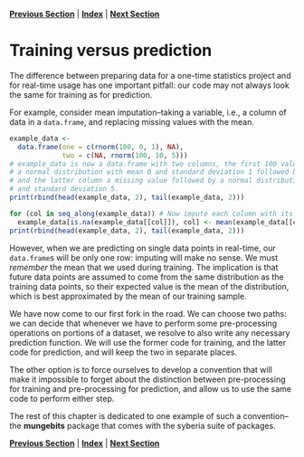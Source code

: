 **[Previous Section](index.md)** | **[Index](../../README.md)** | **[Next Section](training_versus_prediction.md)**

Training versus prediction
=====

The difference between preparing data for a one-time statistics project and for real-time usage
has one important pitfall: our code may not always look the same for training as for prediction.

For example, consider mean imputation--taking a variable, i.e., a column of data in a `data.frame`, and
replacing missing values with the mean.

```r
example_data <-
  data.frame(one = c(rnorm(100, 0, 1), NA),
             two = c(NA, rnorm(100, 10, 5)))
# example_data is now a data.frame with two columns, the first 100 values drawn from
# a normal distribution with mean 0 and standard deviation 1 followed by a missing value,
# and the latter column a missing value followed by a normal distribution with mean 10
# and standard deviation 5.
print(rbind(head(example_data, 2), tail(example_data, 2)))
```

```r
for (col in seq_along(example_data)) # Now impute each column with its mean
  example_data[is.na(example_data[[col]]), col] <- mean(example_data[[col]], na.rm = TRUE)
print(rbind(head(example_data, 2), tail(example_data, 2)))
```

However, when we are predicting on single data points in real-time, our `data.frame`s will be
only one row: imputing will make no sense. We must *remember* the mean that we 
used during training. The implication is that future data points are assumed to come
from the same distribution as the training data points, so their expected value is
the mean of the distribution, which is best approximated by the mean of our training sample.

We have now come to our first fork in the road. We can choose two paths: we can decide that whenever we have to perform some pre-processing operations on portions of a dataset, we resolve to also write any necessary prediction function. We will use the former code for training, and the latter code for prediction, and will keep the two
in separate places.

The other option is to force ourselves to develop a convention that will make it impossible to forget
about the distinction between pre-processing for training and pre-processing for prediction, and allow
us to use the same code to perform either step.

The rest of this chapter is dedicated to one example of such a convention--the **mungebits** package 
that comes with the syberia suite of packages.

**[Previous Section](index.md)** | **[Index](../../README.md)** | **[Next Section](training_versus_prediction.md)**

